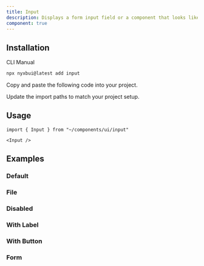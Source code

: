 ```yaml
---
title: Input
description: Displays a form input field or a component that looks like an input field.
component: true
---
```


<ComponentPreview
   name="input-demo"
   className="[&_input]:max-w-xs"
   description="A form input component."
   styleSwitch={true}
   dots={false}
   button="copy"
/>

## Installation

<Tabs defaultValue="cli">

<TabsList>
  <TabsTrigger value="cli">CLI</TabsTrigger>
  <TabsTrigger value="manual">Manual</TabsTrigger>
</TabsList>
<TabsContent value="cli">

```bash
npx nyxbui@latest add input
```

</TabsContent>

<TabsContent value="manual">

<Steps>

<Step>Copy and paste the following code into your project.</Step>

<ComponentSource name="input" />

<Step>Update the import paths to match your project setup.</Step>

</Steps>

</TabsContent>

</Tabs>

## Usage

```tsx
import { Input } from "~/components/ui/input"
```

```tsx
<Input />
```

## Examples

### Default

<ComponentPreview
   name="input-demo"
   className="[&_input]:max-w-xs"
   description="A form input component."
   styleSwitch={true}
   dots={false}
   button="copy"
/>

### File

<ComponentPreview
   name="input-file"
   className="[&_input]:max-w-xs"
   description="A file input component."
   styleSwitch={true}
   dots={false}
   button="copy"
/>

### Disabled

<ComponentPreview
   name="input-disabled"
   className="[&_input]:max-w-xs"
   description="A disabled input component."
   styleSwitch={true}
   dots={false}
   button="copy"
/>

### With Label

<ComponentPreview
   name="input-with-label"
   className="[&_input]:max-w-xs"
   description="An input component with a label."
   styleSwitch={true}
   dots={false}
   button="copy"
/>

### With Button

<ComponentPreview
   name="input-with-button"
   className="[&_input]:max-w-xs"
   description="An input component with a button."
   styleSwitch={true}
   dots={false}
   button="copy"
/>

### Form

<ComponentPreview 
   name="input-form"
   styleSwitch={true}
   dots={false}
   button="copy"
 />
